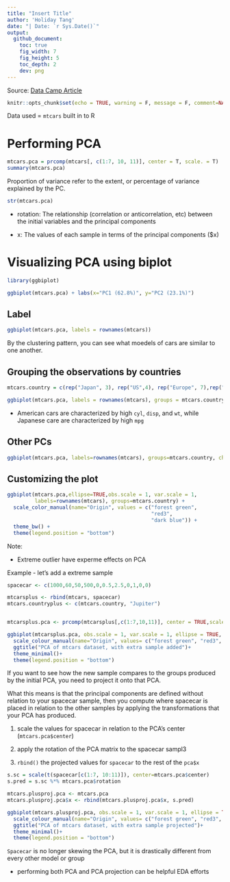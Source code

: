 ```yaml
---
title: "Insert Title"
author: 'Holiday Tang'
date: "| Date: `r Sys.Date()`"
output:
  github_document:
    toc: true
    fig_width: 7
    fig_height: 5
    toc_depth: 2
    dev: png
---
```


Source: [Data Camp Article](https://www.datacamp.com/community/tutorials/pca-analysis-r)

```r
knitr::opts_chunk$set(echo = TRUE, warning = F, message = F, comment=NA, fig.height = 5, fig.width = 7, cache = TRUE)
```

Data used = `mtcars` built in to R 

# Performing PCA

```r
mtcars.pca = prcomp(mtcars[, c(1:7, 10, 11)], center = T, scale. = T)
summary(mtcars.pca)
```

Proportion of variance refer to the extent, or percentage of variance explained by the PC.

```r
str(mtcars.pca)
```

- rotation: The relationship (correlation or anticorrelation, etc) between the initial variables and the principal components

- x: The values of each sample in terms of the principal components ($x)

# Visualizing PCA using biplot

```r
library(ggbiplot)

ggbiplot(mtcars.pca) + labs(x="PC1 (62.8%)", y="PC2 (23.1%)")
```

## Label

```r
ggbiplot(mtcars.pca, labels = rownames(mtcars))
```

By the clustering pattern, you can see what moedels of cars are similar to one another.

## Grouping the observations by countries

```r
mtcars.country = c(rep("Japan", 3), rep("US",4), rep("Europe", 7),rep("US",3), "Europe", rep("Japan", 3), rep("US",4), rep("Europe", 3), "US", rep("Europe", 3))

ggbiplot(mtcars.pca, labels = rownames(mtcars), groups = mtcars.country, ellipse = T)
```

- American cars are characterized by high `cyl`, `disp`, and `wt`, while Japanese care are characterized by high `mpg`

## Other PCs

```r
ggbiplot(mtcars.pca, labels=rownames(mtcars), groups=mtcars.country, choices = 3:4, ellipse = T)
```

## Customizing the plot

```r
ggbiplot(mtcars.pca,ellipse=TRUE,obs.scale = 1, var.scale = 1,
         labels=rownames(mtcars), groups=mtcars.country) + 
  scale_color_manual(name="Origin", values = c("forest green",
                                               "red3", 
                                               "dark blue")) + 
  theme_bw() + 
  theme(legend.position = "bottom")
```

Note:

* Extreme outlier have experme effects on PCA 

Example - let's add a extreme sample

```r
spacecar <- c(1000,60,50,500,0,0.5,2.5,0,1,0,0)

mtcarsplus <- rbind(mtcars, spacecar)
mtcars.countryplus <- c(mtcars.country, "Jupiter")


mtcarsplus.pca <- prcomp(mtcarsplus[,c(1:7,10,11)], center = TRUE,scale. = TRUE)

ggbiplot(mtcarsplus.pca, obs.scale = 1, var.scale = 1, ellipse = TRUE, circle = FALSE, var.axes=TRUE, labels=c(rownames(mtcars), "spacecar"), groups=mtcars.countryplus)+
  scale_colour_manual(name="Origin", values= c("forest green", "red3", "violet", "dark blue"))+
  ggtitle("PCA of mtcars dataset, with extra sample added")+
  theme_minimal()+
  theme(legend.position = "bottom")
```

If you want to see how the new sample compares to the groups produced by the initial PCA, you need to project it onto that PCA.

What this means is that the principal components are defined without relation to your spacecar sample, then you compute where spacecar is placed in relation to the other samples by applying the transformations that your PCA has produced.

1. scale the values for spacecar in relation to the PCA's center (`mtcars.pca$center`)

2. apply the rotation of the PCA matrix to the spacecar sampl3

3. `rbind()` the projected values for `spacecar` to the rest of the `pca$x`

```r
s.sc = scale(t(spacecar[c(1:7, 10:11)]), center=mtcars.pca$center)
s.pred = s.sc %*% mtcars.pca$rotation

mtcars.plusproj.pca <- mtcars.pca
mtcars.plusproj.pca$x <- rbind(mtcars.plusproj.pca$x, s.pred)

ggbiplot(mtcars.plusproj.pca, obs.scale = 1, var.scale = 1, ellipse = TRUE, circle = FALSE, var.axes=TRUE, labels=c(rownames(mtcars), "spacecar"), groups=mtcars.countryplus)+
  scale_colour_manual(name="Origin", values= c("forest green", "red3", "violet", "dark blue"))+
  ggtitle("PCA of mtcars dataset, with extra sample projected")+
  theme_minimal()+
  theme(legend.position = "bottom")
```

`Spacecar` is no longer skewing the PCA, but it is drastically different from every other model or group

* performing both PCA and PCA projection can be helpful EDA efforts
